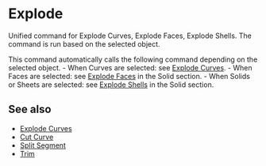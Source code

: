 
# Explode

<Reference shortcut="Alt + J" command="Explode" button="" />

Unified command for Explode Curves, Explode Faces, Explode Shells. The command is run based on the selected object.

This command automatically calls the following command depending on the selected object.
    - When Curves are selected: see [Explode Curves](./explode-curve).
    - When Faces are selected: see [Explode Faces](../solid/explode-faces) in the Solid section.
    - When Solids or Sheets are selected: see [Explode Shells](../solid/explode-sheets) in the Solid section.

## See also
- [Explode Curves](./explode-curve)
- [Cut Curve](./cut-curve)
- [Split Segment](./split-segment)
- [Trim](./trim)
















